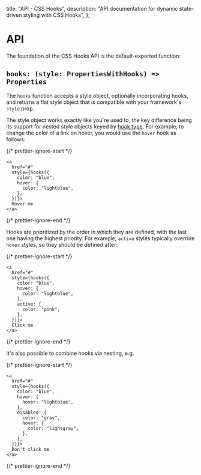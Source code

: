   title: "API - CSS Hooks",
  description:
    "API documentation for dynamic state-driven styling with CSS Hooks",
};

# API

The foundation of the CSS Hooks API is the default-exported function:

## `hooks: (style: PropertiesWithHooks) => Properties`

The `hooks` function accepts a style object, optionally incorporating hooks, and
returns a flat style object that is compatible with your framework's `style`
prop.

The style object works exactly like you're used to, the key difference being its
support for nested style objects keyed by [hook type](./hooks-reference). For
example, to change the color of a link on hover, you would use the `hover` hook
as follows:

{/* prettier-ignore-start */}
```tsx
<a
  href="#"
  style={hooks({
    color: "blue",
    hover: {
      color: "lightblue",
    },
  })}>
  Hover me
</a>
```
{/* prettier-ignore-end */}

Hooks are prioritized by the order in which they are defined, with the last one
having the highest priority. For example, `active` styles typically override
`hover` styles, so they should be defined after:

{/* prettier-ignore-start */}
```tsx
<a
  href="#"
  style={hooks({
    color: "blue",
    hover: {
      color: "lightblue",
    },
    active: {
      color: "pink",
    },
  })}>
  Click me
</a>
```
{/* prettier-ignore-end */}

It's also possible to combine hooks via nesting, e.g.

{/* prettier-ignore-start */}
```tsx
<a
  href="#"
  style={hooks({
    color: "blue",
    hover: {
      hover: "lightblue",
    },
    disabled: {
      color: "gray",
      hover: {
        color: "lightgray",
      },
    },
  })}>
  Don't click me
</a>
```
{/* prettier-ignore-end */}
